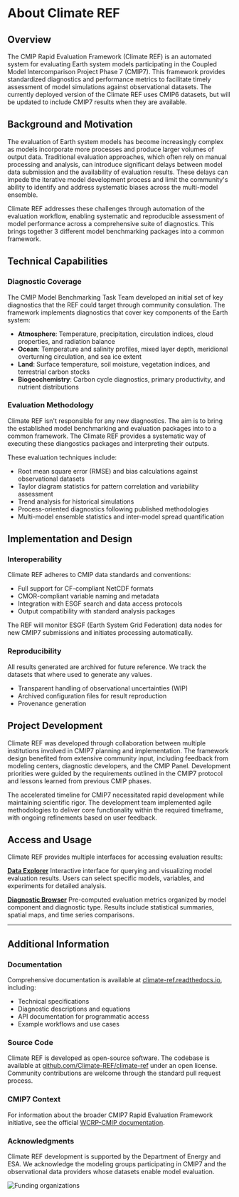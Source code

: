 # About Climate REF

## Overview

The CMIP Rapid Evaluation Framework (Climate REF) is an automated system for evaluating Earth system models participating in the Coupled Model Intercomparison Project Phase 7 (CMIP7).
This framework provides standardized diagnostics and performance metrics to facilitate timely assessment of model simulations against observational datasets.
The currently deployed version of the Climate REF uses CMIP6 datasets, but will be updated to include CMIP7 results when they are available.

## Background and Motivation

The evaluation of Earth system models has become increasingly complex as models incorporate more processes and produce larger volumes of output data.
Traditional evaluation approaches, which often rely on manual processing and analysis, can introduce significant delays between model data submission and the availability of evaluation results.
These delays can impede the iterative model development process and limit the community's ability to identify and address systematic biases across the multi-model ensemble.

Climate REF addresses these challenges through automation of the evaluation workflow, enabling systematic and reproducible assessment of model performance across a comprehensive suite of diagnostics.
This brings together 3 different model benchmarking packages into a common framework.

## Technical Capabilities

### Diagnostic Coverage

The CMIP Model Benchmarking Task Team developed an initial set of key diagnostics that the REF could target through community consulation.
The framework implements diagnostics that cover key components of the Earth system:

- **Atmosphere**: Temperature, precipitation, circulation indices, cloud properties, and radiation balance
- **Ocean**: Temperature and salinity profiles, mixed layer depth, meridional overturning circulation, and sea ice extent
- **Land**: Surface temperature, soil moisture, vegetation indices, and terrestrial carbon stocks
- **Biogeochemistry**: Carbon cycle diagnostics, primary productivity, and nutrient distributions

### Evaluation Methodology

Climate REF isn't responsible for any new diagnostics. The aim is to bring the established model benchmarking and evaluation packages into to a common framework.
The Climate REF provides a systematic way of executing these diangostics packages and interpreting their outputs.

These evaluation techniques include:

- Root mean square error (RMSE) and bias calculations against observational datasets
- Taylor diagram statistics for pattern correlation and variability assessment
- Trend analysis for historical simulations
- Process-oriented diagnostics following published methodologies
- Multi-model ensemble statistics and inter-model spread quantification

## Implementation and Design

### Interoperability

Climate REF adheres to CMIP data standards and conventions:

- Full support for CF-compliant NetCDF formats
- CMOR-compliant variable naming and metadata
- Integration with ESGF search and data access protocols
- Output compatibility with standard analysis packages

The REF will monitor ESGF (Earth System Grid Federation) data nodes for new CMIP7 submissions and initiates processing automatically.

### Reproducibility

All results generated are archived for future reference.
We track the datasets that where used to generate any values.

- Transparent handling of observational uncertainties (WIP)
- Archived configuration files for result reproduction
- Provenance generation

## Project Development

Climate REF was developed through collaboration between multiple institutions involved in CMIP7 planning and implementation.
The framework design benefited from extensive community input, including feedback from modeling centers, diagnostic developers, and the CMIP Panel.
Development priorities were guided by the requirements outlined in the CMIP7 protocol and lessons learned from previous CMIP phases.

The accelerated timeline for CMIP7 necessitated rapid development while maintaining scientific rigor.
The development team implemented agile methodologies to deliver core functionality within the required timeframe, with ongoing refinements based on user feedback.

## Access and Usage

Climate REF provides multiple interfaces for accessing evaluation results:

[**Data Explorer**](/data-explorer)
Interactive interface for querying and visualizing model evaluation results. Users can select specific models, variables, and experiments for detailed analysis.

[**Diagnostic Browser**](/diagnostics)
Pre-computed evaluation metrics organized by model component and diagnostic type. Results include statistical summaries, spatial maps, and time series comparisons.

---

## Additional Information

### Documentation

Comprehensive documentation is available at [climate-ref.readthedocs.io](https://climate-ref.readthedocs.io/en/latest/), including:

- Technical specifications
- Diagnostic descriptions and equations
- API documentation for programmatic access
- Example workflows and use cases

### Source Code

Climate REF is developed as open-source software. The codebase is available at [github.com/Climate-REF/climate-ref](https://github.com/Climate-REF/climate-ref) under an open license.
Community contributions are welcome through the standard pull request process.

### CMIP7 Context

For information about the broader CMIP7 Rapid Evaluation Framework initiative, see the official [WCRP-CMIP documentation](https://wcrp-cmip.org/cmip-phases/cmip7/rapid-evaluation-framework/).

### Acknowledgments

Climate REF development is supported by the Department of Energy and ESA. We acknowledge the modeling groups participating in CMIP7 and the observational data providers whose datasets enable model evaluation.

<img src="/logos/funders.png" alt="Funding organizations" className="block" />
